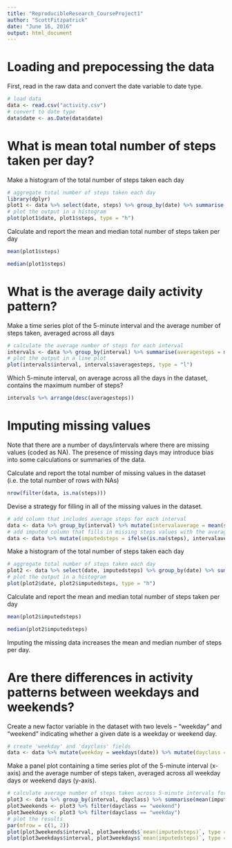 ```yaml
---
title: "ReproducibleResearch_CourseProject1"
author: "ScottFitzpatrick"
date: "June 16, 2016"
output: html_document
---
```




# Loading and prepocessing the data

First, read in the raw data and convert the date variable to date type.

```r
# load data
data <- read.csv("activity.csv")
# convert to date type
data$date <- as.Date(data$date)
```


# What is mean total number of steps taken per day?

Make a histogram of the total number of steps taken each day

```r
# aggregate total number of steps taken each day
library(dplyr)
plot1 <- data %>% select(date, steps) %>% group_by(date) %>% summarise(steps = sum(steps, na.rm = TRUE))
# plot the output in a histogram
plot(plot1$date, plot1$steps, type = "h")
```

Calculate and report the mean and median total number of steps taken per day

``` r
mean(plot1$steps)
```

``` r
median(plot1$steps)
```


# What is the average daily activity pattern?

Make a time series plot of the 5-minute interval and the average number of steps taken, averaged across all days

``` r
# calculate the average number of steps for each interval
intervals <- data %>% group_by(interval) %>% summarise(averagesteps = mean(steps, na.rm = TRUE))
# plot the output in a line plot
plot(intervals$interval, intervals$averagesteps, type = "l")
```

Which 5-minute interval, on average across all the days in the dataset, contains the maximum number of steps?

``` r
intervals %>% arrange(desc(averagesteps))
```


# Imputing missing values

Note that there are a number of days/intervals where there are missing values (coded as NA). The presence of missing days may introduce bias into some calculations or summaries of the data.

Calculate and report the total number of missing values in the dataset (i.e. the total number of rows with NAs)

``` r
nrow(filter(data, is.na(steps)))
```

Devise a strategy for filling in all of the missing values in the dataset.

``` r
# add column that includes average steps for each interval
data <- data %>% group_by(interval) %>% mutate(intervalaverage = mean(steps, na.rm = TRUE)) %>% ungroup()
# add imputed column that fills in missing steps values with the average for that interval
data <- data %>% mutate(imputedsteps = ifelse(is.na(steps), intervalaverage, steps))
```

Make a histogram of the total number of steps taken each day

```r
# aggregate total number of steps taken each day
plot2 <- data %>% select(date, imputedsteps) %>% group_by(date) %>% summarise(imputedsteps = sum(imputedsteps, na.rm = TRUE))
# plot the output in a histogram
plot(plot2$date, plot2$imputedsteps, type = "h")
```

Calculate and report the mean and median total number of steps taken per day

``` r
mean(plot2$imputedsteps)
```

``` r
median(plot2$imputedsteps)
```

Imputing the missing data increases the mean and median number of steps per day.


# Are there differences in activity patterns between weekdays and weekends?

Create a new factor variable in the dataset with two levels -- "weekday" and "weekend" indicating whether a given date is a weekday or weekend day.

``` r
# create 'weekday' and 'dayclass' fields
data <- data %>% mutate(weekday = weekdays(date)) %>% mutate(dayclass = ifelse((weekday == "Saturday" | weekday == "Sunday"), "weekend", "weekday"))
```

Make a panel plot containing a time series plot of the 5-minute interval (x-axis) and the average number of steps taken, averaged across all weekday days or weekend days (y-axis).

``` r
# calculate average number of steps taken across 5-minute intervals for both weekends and weekdays
plot3 <- data %>% group_by(interval, dayclass) %>% summarise(mean(imputedsteps))
plot3weekends <- plot3 %>% filter(dayclass == "weekend")
plot3weekdays <- plot3 %>% filter(dayclass == "weekday")
# plot the results
par(mfrow = c(1, 2))
plot(plot3weekends$interval, plot3weekends$`mean(imputedsteps)`, type = "l", ylab = "mean(imputedsteps)")
plot(plot3weekdays$interval, plot3weekdays$`mean(imputedsteps)`, type = "l", ylab = "mean(imputedsteps)")
```
